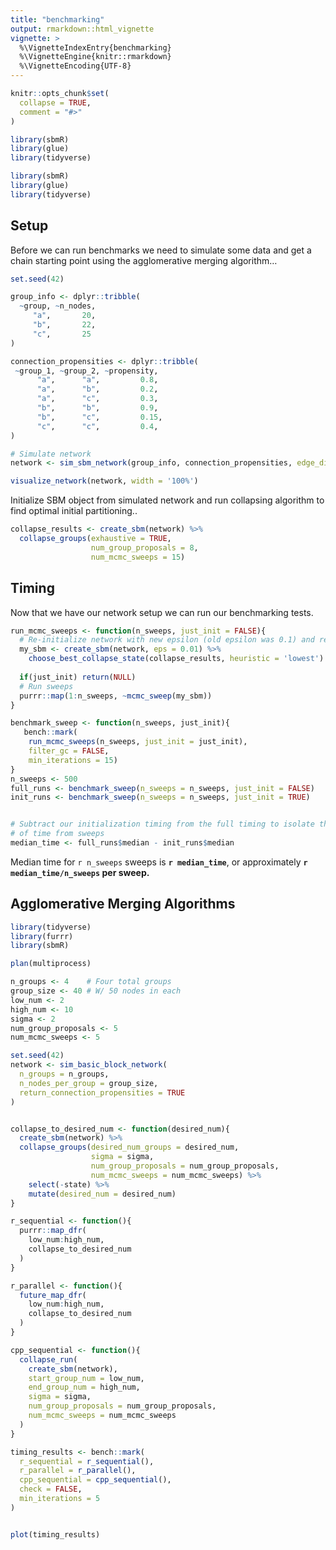 ```yaml
---
title: "benchmarking"
output: rmarkdown::html_vignette
vignette: >
  %\VignetteIndexEntry{benchmarking}
  %\VignetteEngine{knitr::rmarkdown}
  %\VignetteEncoding{UTF-8}
---
```


```r
knitr::opts_chunk$set(
  collapse = TRUE,
  comment = "#>"
)

library(sbmR)
library(glue)
library(tidyverse)
```

```r
library(sbmR)
library(glue)
library(tidyverse)
```

## Setup

Before we can run benchmarks we need to simulate some data and get a chain starting point using the agglomerative merging algorithm...

```r
set.seed(42)

group_info <- dplyr::tribble(
  ~group, ~n_nodes,
     "a",       20,
     "b",       22,
     "c",       25
)

connection_propensities <- dplyr::tribble(
 ~group_1, ~group_2, ~propensity,
      "a",      "a",         0.8,
      "a",      "b",         0.2,
      "a",      "c",         0.3,
      "b",      "b",         0.9,
      "b",      "c",         0.15,
      "c",      "c",         0.4,
)

# Simulate network
network <- sim_sbm_network(group_info, connection_propensities, edge_dist = purrr::rbernoulli)

visualize_network(network, width = '100%')
```


Initialize SBM object from simulated network and run collapsing algorithm to find optimal initial partitioning..

```r
collapse_results <- create_sbm(network) %>% 
  collapse_groups(exhaustive = TRUE, 
                  num_group_proposals = 8, 
                  num_mcmc_sweeps = 15)
```

## Timing

Now that we have our network setup we can run our benchmarking tests.

```r
run_mcmc_sweeps <- function(n_sweeps, just_init = FALSE){
  # Re-initialize network with new epsilon (old epsilon was 0.1) and reload the collapsed state
  my_sbm <- create_sbm(network, eps = 0.01) %>% 
    choose_best_collapse_state(collapse_results, heuristic = 'lowest')
  
  if(just_init) return(NULL)
  # Run sweeps
  purrr::map(1:n_sweeps, ~mcmc_sweep(my_sbm))
}

benchmark_sweep <- function(n_sweeps, just_init){
   bench::mark(
    run_mcmc_sweeps(n_sweeps, just_init = just_init), 
    filter_gc = FALSE, 
    min_iterations = 15)
}
n_sweeps <- 500
full_runs <- benchmark_sweep(n_sweeps = n_sweeps, just_init = FALSE)
init_runs <- benchmark_sweep(n_sweeps = n_sweeps, just_init = TRUE)


# Subtract our initialization timing from the full timing to isolate the portion
# of time from sweeps
median_time <- full_runs$median - init_runs$median
```

Median time for `r n_sweeps` sweeps is __`r median_time`__, or approximately __`r median_time/n_sweeps` per sweep.__



## Agglomerative Merging Algorithms


```r
library(tidyverse)
library(furrr)
library(sbmR)

plan(multiprocess)

n_groups <- 4    # Four total groups
group_size <- 40 # W/ 50 nodes in each
low_num <- 2
high_num <- 10
sigma <- 2
num_group_proposals <- 5
num_mcmc_sweeps <- 5

set.seed(42)
network <- sim_basic_block_network(
  n_groups = n_groups,     
  n_nodes_per_group = group_size,  
  return_connection_propensities = TRUE
)


collapse_to_desired_num <- function(desired_num){
  create_sbm(network) %>% 
  collapse_groups(desired_num_groups = desired_num, 
                  sigma = sigma,
                  num_group_proposals = num_group_proposals,
                  num_mcmc_sweeps = num_mcmc_sweeps) %>% 
    select(-state) %>% 
    mutate(desired_num = desired_num)
}

r_sequential <- function(){
  purrr::map_dfr(
    low_num:high_num,
    collapse_to_desired_num
  )
}

r_parallel <- function(){
  future_map_dfr(
    low_num:high_num,
    collapse_to_desired_num
  )
}

cpp_sequential <- function(){
  collapse_run(
    create_sbm(network),
    start_group_num = low_num, 
    end_group_num = high_num,
    sigma = sigma,
    num_group_proposals = num_group_proposals,
    num_mcmc_sweeps = num_mcmc_sweeps
  )
}

timing_results <- bench::mark(
  r_sequential = r_sequential(),
  r_parallel = r_parallel(),
  cpp_sequential = cpp_sequential(),
  check = FALSE,
  min_iterations = 5
)


plot(timing_results)
```


